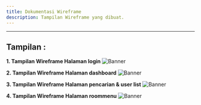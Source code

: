 ```yaml
---
title: Dokumentasi Wireframe
description: Tampilan Wireframe yang dibuat.
---
```


---
## Tampilan :

**1. Tampilan Wireframe Halaman login**
![Banner](/images/login-w.png "Documents")

**2. Tampilan Wireframe Halaman dashboard**
![Banner](/images/dash-w.png "Documents")

**3. Tampilan Wireframe Halaman pencarian & user list**
![Banner](/images/pencarian-w.png "Documents")

**4. Tampilan Wireframe Halaman roommenu**
![Banner](/images/roommenu-w.png "Documents")